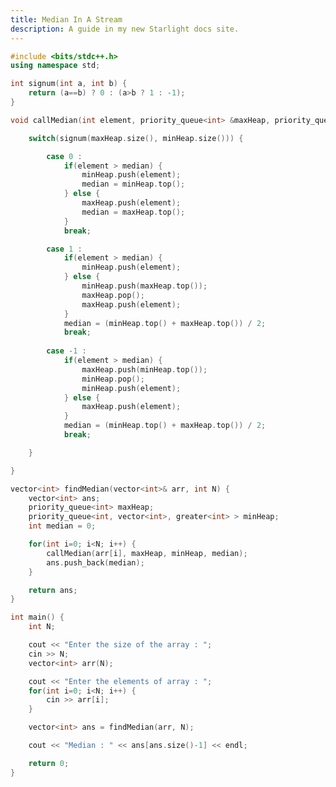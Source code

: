 ```yaml
---
title: Median In A Stream
description: A guide in my new Starlight docs site.
---
```


```c++
#include <bits/stdc++.h>
using namespace std;

int signum(int a, int b) {
    return (a==b) ? 0 : (a>b ? 1 : -1);
}

void callMedian(int element, priority_queue<int> &maxHeap, priority_queue<int, vector<int>, greater<int> > &minHeap, int &median) {

    switch(signum(maxHeap.size(), minHeap.size())) {

        case 0 :
            if(element > median) {
                minHeap.push(element);
                median = minHeap.top();
            } else {
                maxHeap.push(element);
                median = maxHeap.top();
            }
            break;

        case 1 : 
            if(element > median) {
                minHeap.push(element);
            } else {
                minHeap.push(maxHeap.top());
                maxHeap.pop();
                maxHeap.push(element);
            }
            median = (minHeap.top() + maxHeap.top()) / 2;
            break;
            
        case -1 :
            if(element > median) {
                maxHeap.push(minHeap.top());
                minHeap.pop();
                minHeap.push(element);
            } else {
                maxHeap.push(element);
            }
            median = (minHeap.top() + maxHeap.top()) / 2;
            break;

    }

}

vector<int> findMedian(vector<int>& arr, int N) {
    vector<int> ans;
    priority_queue<int> maxHeap;
    priority_queue<int, vector<int>, greater<int> > minHeap;
    int median = 0;

    for(int i=0; i<N; i++) {
        callMedian(arr[i], maxHeap, minHeap, median);
        ans.push_back(median);
    }

    return ans;
}

int main() {
    int N;

    cout << "Enter the size of the array : ";
    cin >> N;
    vector<int> arr(N);

    cout << "Enter the elements of array : ";
    for(int i=0; i<N; i++) {
        cin >> arr[i];
    }

    vector<int> ans = findMedian(arr, N);

    cout << "Median : " << ans[ans.size()-1] << endl;

    return 0;
}
```
